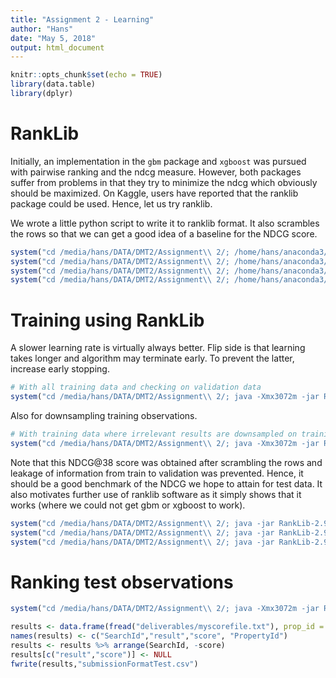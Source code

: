 ```yaml
---
title: "Assignment 2 - Learning"
author: "Hans"
date: "May 5, 2018"
output: html_document
---
```


```r
knitr::opts_chunk$set(echo = TRUE)
library(data.table)
library(dplyr)
```

# RankLib

Initially, an implementation in the `gbm` package and `xgboost` was pursued with pairwise ranking and the ndcg measure. However, both packages suffer from problems in that they try to minimize the ndcg which obviously should be maximized. On Kaggle, users have reported that the ranklib package could be used. Hence, let us try ranklib.

We wrote a little python script to write it to ranklib format. It also scrambles the rows so that we can get a good idea of a baseline for the NDCG score.

```r
system("cd /media/hans/DATA/DMT2/Assignment\\ 2/; /home/hans/anaconda3/bin/python csvToSVMLight.py -f data/traindf_withfeatures.csv -s 139")
system("cd /media/hans/DATA/DMT2/Assignment\\ 2/; /home/hans/anaconda3/bin/python csvToSVMLight.py -f data/downsampled_traindf_withfeatures.csv -s 14")
system("cd /media/hans/DATA/DMT2/Assignment\\ 2/; /home/hans/anaconda3/bin/python csvToSVMLight.py -f data/valdf_withfeatures.csv -s 1")
system("cd /media/hans/DATA/DMT2/Assignment\\ 2/; /home/hans/anaconda3/bin/python csvToSVMLight.py -f data/testdf_withfeatures.csv -s 5100")
```

# Training using RankLib

A slower learning rate is virtually always better. Flip side is that learning takes longer and algorithm may terminate early. To prevent the latter, increase early stopping. 

```r
# With all training data and checking on validation data
system("cd /media/hans/DATA/DMT2/Assignment\\ 2/; java -Xmx3072m -jar RankLib-2.9.jar -train data/traindf_withfeatures.rlf -validate data/valdf_withfeatures.rlf -save output/model.mdl -ranker 6 -metric2t NDCG@38 -mls 50 -leaf 20 -tree 10000 -shrinkage .005 -estop 500 > output/training_output_full.txt")
```

Also for downsampling training observations.

```r
# With training data where irrelevant results are downsampled on training data
system("cd /media/hans/DATA/DMT2/Assignment\\ 2/; java -Xmx3072m -jar RankLib-2.9.jar -train data/downsampled_traindf_withfeatures.rlf -validate data/valdf_withfeatures.rlf -save output/model_ds.mdl -ranker 6 -metric2t NDCG@38 -mls 50 -leaf 20 -tree 10000 -shrinkage .005 -estop 500 > output/training_output_downsampled.txt")
```

Note that this NDCG@38 score was obtained after scrambling the rows and leakage of information from train to validation was prevented. Hence, it should be a good benchmark of the NDCG we hope to attain for test data. It also motivates further use of ranklib software as it simply shows that it works (where we could not get gbm or xgboost to work).

```r
system("cd /media/hans/DATA/DMT2/Assignment\\ 2/; java -jar RankLib-2.9.jar -test data/valdf_withfeatures.rlf -metric2T NDCG@38 -idv output/baseline.ndcg.txt")
system("cd /media/hans/DATA/DMT2/Assignment\\ 2/; java -jar RankLib-2.9.jar -load output/model.mdl -test data/valdf_withfeatures.rlf -metric2T NDCG@38 -idv output/model.ndcg.txt")
system("cd /media/hans/DATA/DMT2/Assignment\\ 2/; java -jar RankLib-2.9.jar -load output/model_ds.mdl -test data/valdf_withfeatures.rlf -metric2T NDCG@38 -idv output/model_ds.ndcg.txt")
```

# Ranking test observations

```r
system("cd /media/hans/DATA/DMT2/Assignment\\ 2/; java -Xmx3072m -jar RankLib-2.9.jar -load output/model.mdl -rank data/testdf_withfeatures.rlf -score deliverables/myscorefile.txt")
```

```r
results <- data.frame(fread("deliverables/myscorefile.txt"), prop_id = fread("data/testdf_withfeatures_properties.txt"))
names(results) <- c("SearchId","result","score", "PropertyId")
results <- results %>% arrange(SearchId, -score)
results[c("result","score")] <- NULL
fwrite(results,"submissionFormatTest.csv")
```


